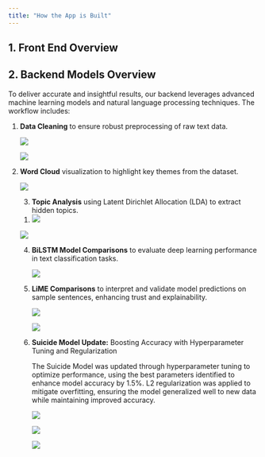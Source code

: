 ```yaml
---
title: "How the App is Built"
---
```


## 1. Front End Overview

## 2. Backend Models Overview

To deliver accurate and insightful results, our backend leverages advanced machine learning models and natural language processing techniques. The workflow includes:

1.  **Data Cleaning** to ensure robust preprocessing of raw text data.

    ![](images/clipboard-2879810987.png)

    ![](images/clipboard-2404938390.png)

2.  **Word Cloud** visualization to highlight key themes from the dataset.

    ![](images/clipboard-3771990736.png)

    3.  **Topic Analysis** using Latent Dirichlet Allocation (LDA) to extract hidden topics.

    ```{=html}
    <!-- -->
    ```
    1.  ![](images/clipboard-1477693439.png)

    ![](images/clipboard-778513236.png)

    4.  **BiLSTM Model Comparisons** to evaluate deep learning performance in text classification tasks.

        ![](images/clipboard-1629743760.png)

    5.  **LiME Comparisons** to interpret and validate model predictions on sample sentences, enhancing trust and explainability.

        ![](images/clipboard-3832348058.png)

        ![](images/clipboard-1641379668.png)

    6.  **Suicide Model Update:** Boosting Accuracy with Hyperparameter Tuning and Regularization

        The Suicide Model was updated through hyperparameter tuning to optimize performance, using the best parameters identified to enhance model accuracy by 1.5%. L2 regularization was applied to mitigate overfitting, ensuring the model generalized well to new data while maintaining improved accuracy.

        ![](images/clipboard-21891035.png)

        ![](images/clipboard-2626867677.png)

        ![](images/clipboard-2036658578.png)
